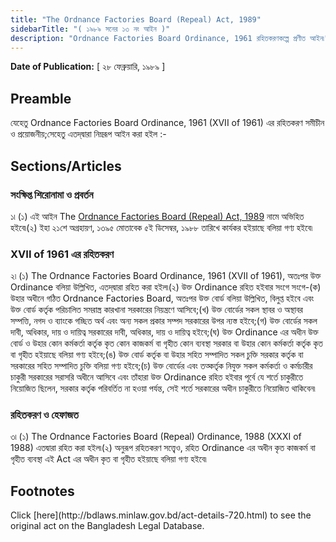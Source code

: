 ```yaml
---
title: "The Ordnance Factories Board (Repeal) Act, 1989"
sidebarTitle: "( ১৯৮৯ সনের ১৩ নং আইন )"
description: "Ordnance Factories Board Ordinance, 1961 রহিতকরণকল্পে প্রণীত আইন৷"
---
```


**Date of Publication:** [ ২৮ ফেব্রুয়ারি, ১৯৮৯ ]

## Preamble

যেহেতু Ordnance Factories Board Ordinance, 1961 (XVII of 1961) এর রহিতকরণ সমীচীন ও প্রয়োজনীয়;সেহেতু এতদ্‌দ্বারা নিম্নরূপ আইন করা হইল :-

## Sections/Articles

### সংক্ষিপ্ত শিরোনামা ও প্রবর্তন

১৷ (১) এই আইন The [Ordnance Factories Board (Repeal) Act, 1989](/laws/act-720 "Ordnance Factories Board (Repeal) Act, 1989") নামে অভিহিত হইবে৷(২) ইহা ২১শে অগ্রহায়ণ, ১৩৯৫ মোতাবেক ৫ই ডিসেম্বর, ১৯৮৮ তারিখে কার্যকর হইয়াছে বলিয়া গণ্য হইবে৷

### XVII of 1961 এর রহিতকরণ

২৷ (১) The Ordnance Factories Board Ordinance, 1961 (XVII of 1961), অতঃপর উক্ত Ordinance বলিয়া উল্লিখিত, এতদ্‌দ্বারা রহিত করা হইল৷(২) উক্ত Ordinance রহিত হইবার সংগে সংগে-(ক) উহার অধীনে গঠিত Ordnance Factories Board, অতঃপর উক্ত বোর্ড বলিয়া উল্লিখিত, বিলুপ্ত হইবে এবং উক্ত বোর্ড কর্তৃক পরিচালিত সমরাস্ত্র কারখানা সরকারের নিয়ন্ত্রণে আসিবে;(খ) উক্ত বোর্ডের সকল স্থাবর ও অস্থাবর সম্পত্তি, নগদ ও ব্যাংকে গচ্ছিত অর্থ এবং অন্য সকল প্রকার সম্পদ সরকারের উপর ন্যস্ত হইবে;(গ) উক্ত বোর্ডের সকল দাবী, অধিকার, দায় ও দায়িত্ব সরকারের দাবী, অধিকার, দায় ও দায়িত্ব হইবে;(ঘ) উক্ত Ordinance এর অধীন উক্ত বোর্ড ও উহার কোন কর্মকর্তা কর্তৃক কৃত কোন কাজকর্ম বা গৃহীত কোন ব্যবস্থা সরকার বা উহার কোন কর্মকর্তা কর্তৃক কৃত বা গৃহীত হইয়াছে বলিয়া গণ্য হইবে;(ঙ) উক্ত বোর্ড কর্তৃক বা উহার সহিত সম্পাদিত সকল চুক্তি সরকার কর্তৃক বা সরকারের সহিত সম্পাদিত চুক্তি বলিয়া গণ্য হইবে;(চ) উক্ত বোর্ডের এবং তত্কর্তৃক নিযুক্ত সকল কর্মকর্তা ও কর্মচারীর চাকুরী সরকারের সরাসরি অধীনে আসিবে এবং তাঁহারা উক্ত Ordinance রহিত হইবার পূর্বে যে শর্তে চাকুরীতে নিয়োজিত ছিলেন, সরকার কর্তৃক পরিবর্তিত না হওয়া পর্যন্ত, সেই শর্তে সরকারের অধীন চাকুরীতে নিয়োজিত থাকিবেন৷

### রহিতকরণ ও হেফাজত

৩৷ (১) The Ordnance Factories Board (Repeal) Ordinance, 1988 (XXXI of 1988) এতদ্বারা রহিত করা হইল৷(২) অনুরূপ রহিতকরণ সত্ত্বেও, রহিত Ordinance এর অধীন কৃত কাজকর্ম বা গৃহীত ব্যবস্থা এই Act এর অধীন কৃত বা গৃহীত হইয়াছে বলিয়া গণ্য হইবে৷

## Footnotes

<Note>
  Click [here](http://bdlaws.minlaw.gov.bd/act-details-720.html) to see the original act on the Bangladesh Legal Database.
</Note>
